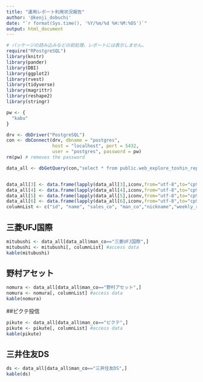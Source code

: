 ```yaml
---
title: "運用レポート利用状況報告"
author: '@kenji_dobuchi'
date: "`r format(Sys.time(), '%Y/%m/%d %H:%M:%OS')`"
output: html_document
---
```


```r
# パッケージの読み込みなどの前処理。レポートには表示しません。
require("RPostgreSQL")
library(knitr)
library(pander)
library(DBI)
library(ggplot2)
library(rvest)
library(tidyverse)
library(magrittr)
library(reshape2)
library(stringr)

pw <- {
  "kabu"
}

drv <- dbDriver("PostgreSQL")
con <- dbConnect(drv, dbname = "postgres",
                 host = "localhost", port = 5432,
                 user = "postgres", password = pw)
rm(pw) # removes the password

data_all <- dbGetQuery(con,"select * from public.web_explore_toshin_rep")


data_all[3] <- data.frame(lapply(data_all[3],iconv,from="utf-8",to="cp932"))
data_all[4] <- data.frame(lapply(data_all[4],iconv,from="utf-8",to="cp932"))
data_all[5] <- data.frame(lapply(data_all[5],iconv,from="utf-8",to="cp932"))
data_all[6] <- data.frame(lapply(data_all[6],iconv,from="utf-8",to="cp932"))
columnList <- c("id", "name", "sales_co", "man_co","nickname","weekly_rep","monthly_rep")
```


## 三菱UFJ国際

```r
mitubushi <- data_all[data_all$man_co=="三菱UFJ国際",]
mitubushi <- mitubushi[, columnList] #access data
kable(mitubushi)
```

## 野村アセット

```r
nomura <- data_all[data_all$man_co=="野村アセット",]
nomura <- nomura[, columnList] #access data
kable(nomura)
```



##ピクテ投信

```r
pikute <- data_all[data_all$man_co=="ピクテ",]
pikute <- pikute[, columnList] #access data
kable(pikute)
```



## 三井住友DS

```r
ds <- data_all[data_all$man_co=="三井住友DS",]
kable(ds)
```

